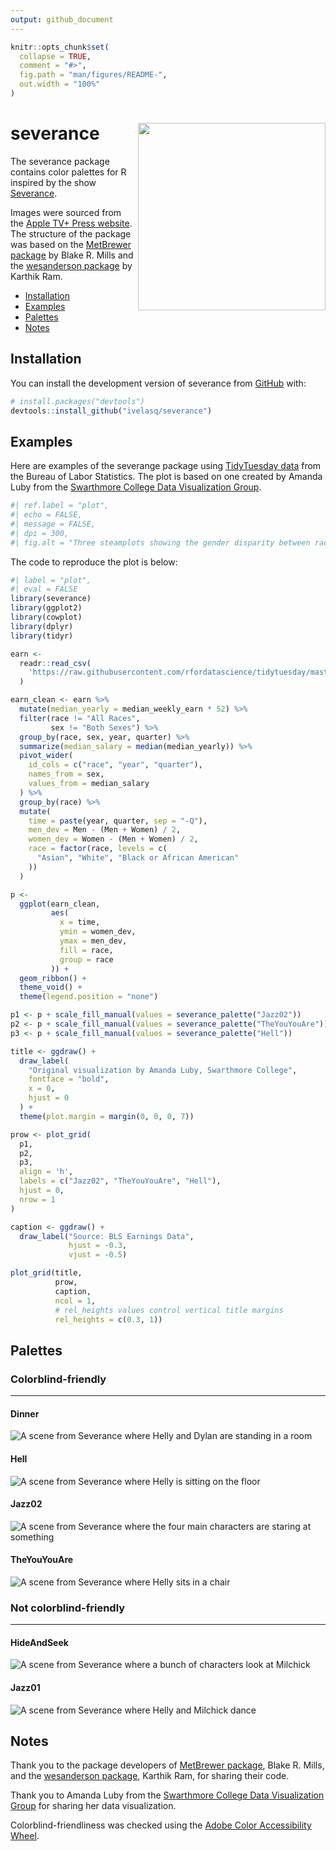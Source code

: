 ```yaml
---
output: github_document
---
```


<!-- README.md is generated from README.Rmd. Please edit that file -->

```r
knitr::opts_chunk$set(
  collapse = TRUE,
  comment = "#>",
  fig.path = "man/figures/README-",
  out.width = "100%"
)
```

# severance <img src="man/figures/logo.png" align="right" height="300" />

The severance package contains color palettes for R inspired by the show [Severance](https://tv.apple.com/us/show/severance/umc.cmc.1srk2goyh2q2zdxcx605w8vtx).

Images were sourced from the [Apple TV+ Press website](https://www.apple.com/tv-pr/originals/severance/episodes-images/). The structure of the package was based on the [MetBrewer package](https://github.com/BlakeRMills/MetBrewer) by Blake R. Mills and the [wesanderson package](https://github.com/karthik/wesanderson) by Karthik Ram.

* [Installation](#installation)
* [Examples](#examples)
* [Palettes](#palettes)
* [Notes](#notes)

## Installation

You can install the development version of severance from [GitHub](https://github.com/) with:

``` r
# install.packages("devtools")
devtools::install_github("ivelasq/severance")
```

## Examples

Here are examples of the severange package using [TidyTuesday data](https://github.com/rfordatascience/tidytuesday/blob/master/data/2021/2021-02-23/readme.md) from the Bureau of Labor Statistics. The plot is based on one created by Amanda Luby from the [Swarthmore College Data Visualization Group](https://aluby.domains.swarthmore.edu/sdv/posts/2021-03-05-bls-earnings-data/).

```r
#| ref.label = "plot",
#| echo = FALSE,
#| message = FALSE,
#| dpi = 300,
#| fig.alt = "Three steamplots showing the gender disparity between races displayed in three different palettes from the severance package"
```

The code to reproduce the plot is below:

```r
#| label = "plot",
#| eval = FALSE
library(severance)
library(ggplot2)
library(cowplot)
library(dplyr)
library(tidyr)

earn <-
  readr::read_csv(
    'https://raw.githubusercontent.com/rfordatascience/tidytuesday/master/data/2021/2021-02-23/earn.csv'
  )

earn_clean <- earn %>%
  mutate(median_yearly = median_weekly_earn * 52) %>%
  filter(race != "All Races",
         sex != "Both Sexes") %>%
  group_by(race, sex, year, quarter) %>%
  summarize(median_salary = median(median_yearly)) %>%
  pivot_wider(
    id_cols = c("race", "year", "quarter"),
    names_from = sex,
    values_from = median_salary
  ) %>%
  group_by(race) %>%
  mutate(
    time = paste(year, quarter, sep = "-Q"),
    men_dev = Men - (Men + Women) / 2,
    women_dev = Women - (Men + Women) / 2,
    race = factor(race, levels = c(
      "Asian", "White", "Black or African American"
    ))
  )

p <-
  ggplot(earn_clean,
         aes(
           x = time,
           ymin = women_dev,
           ymax = men_dev,
           fill = race,
           group = race
         )) +
  geom_ribbon() +
  theme_void() +
  theme(legend.position = "none")

p1 <- p + scale_fill_manual(values = severance_palette("Jazz02"))
p2 <- p + scale_fill_manual(values = severance_palette("TheYouYouAre"))
p3 <- p + scale_fill_manual(values = severance_palette("Hell"))

title <- ggdraw() +
  draw_label(
    "Original visualization by Amanda Luby, Swarthmore College",
    fontface = "bold",
    x = 0,
    hjust = 0
  ) +
  theme(plot.margin = margin(0, 0, 0, 7))

prow <- plot_grid(
  p1,
  p2,
  p3,
  align = 'h',
  labels = c("Jazz02", "TheYouYouAre", "Hell"),
  hjust = 0,
  nrow = 1
)

caption <- ggdraw() +
  draw_label("Source: BLS Earnings Data",
             hjust = -0.3,
             vjust = -0.5)

plot_grid(title,
          prow,
          caption,
          ncol = 1,
          # rel_heights values control vertical title margins
          rel_heights = c(0.3, 1))
```

## Palettes

### Colorblind-friendly

---

#### Dinner
<img src="man/figures/dinner_cbf.jpg" alt="A scene from Severance where Helly and Dylan are standing in a room">

#### Hell
<img src="man/figures/hell_cbf.jpg" alt="A scene from Severance where Helly is sitting on the floor">

#### Jazz02
<img src="man/figures/jazz02_cbf.jpg" alt="A scene from Severance where the four main characters are staring at something">

#### TheYouYouAre
<img src="man/figures/theyouyouare_cbf.jpg" alt="A scene from Severance where Helly sits in a chair">

### Not colorblind-friendly

---
#### HideAndSeek
<img src="man/figures/hideandseek_ncbf.jpg" alt="A scene from Severance where a bunch of characters look at Milchick">

#### Jazz01
<img src="man/figures/jazz01_ncbf.jpg" alt="A scene from Severance where Helly and Milchick dance">

## Notes

Thank you to the package developers of [MetBrewer package](https://github.com/BlakeRMills/MetBrewer), Blake R. Mills, and the [wesanderson package](https://github.com/karthik/wesanderson), Karthik Ram, for sharing their code.

Thank you to Amanda Luby from the [Swarthmore College Data Visualization Group](https://aluby.domains.swarthmore.edu/sdv/posts/2021-03-05-bls-earnings-data/) for sharing her data visualization.

Colorblind-friendliness was checked using the [Adobe Color Accessibility Wheel](https://color.adobe.com/create/color-accessibility).
